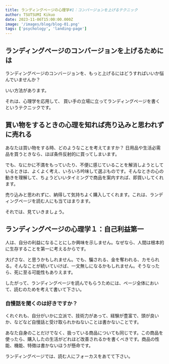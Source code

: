 ```yaml
---
title: ランディングページの心理学#1：コンバージョンを上げるテクニック
author: TSUTSUMI Kikuo
date: 2023-11-06T15:00:00.000Z
image: '/images/blog/blog-01.png'
tags: ['psychology', 'landing-page']
---
```


## ランディングページのコンバージョンを上げるためには

ランディングページのコンバージョンを、もっと上げるにはどうすればいいか悩んでいませんか？

いい方法があります。

それは、心理学を応用して、
買い手の立場に立ってランディングページを書くというテクニックです。

## 買い物をするときの心理を知れば売り込みと思われずに売れる

あなたは買い物をする時、どのようなことを考えてますか？
日用品や生活必需品を買うときなら、ほぼ条件反射的に買ってしまいます。

でも、なにかに不満をもっていたり、不便に感じていることを解消しようとしているときは、よくよく考え、いろいろ吟味して選ぶものです。そんなときの心の動きを理解して、ちょうどいいタイミングで商品を案内すれば、即買いしてくれます。

売り込みと思われずに、納得して気持ちよく購入してくれます。これは、ランディングページを読む人にも当てはまります。

それでは、見ていきましょう。

## ランディングページの心理学１：自己利益第一

人は、自分の利益になることにしか興味を示しません。なぜなら、人間は根本的に生存することを第一に考えるからです。

大げさな、と思うかもしれません。でも、騙される、金を奪われる、カモられる。そんなことが続いていけば、一文無しになるかもしれません。そうなったら、死に至る可能性もありえます。

したがって、ランディングページを読んでもらうためには、ページ全体において、読むのためを考えて書いて下さい。

### 自慢話を聞くのは好きですか？

くれぐれも、自分がいかに立派で、技術力があって、経験が豊富で、頭が良いか、などなど自慢話と受け取られかねないことは書かないことです。

あなた自身のことだけでなく、扱っている商品についても同じです。この商品を使ったら、購入したの生活がどれほど改善されるかを書くべきです。商品の性能、機能、特徴は書かないほうが懸命です。

ランディングページでは、読む人にフォーカスをあてて下さい。
